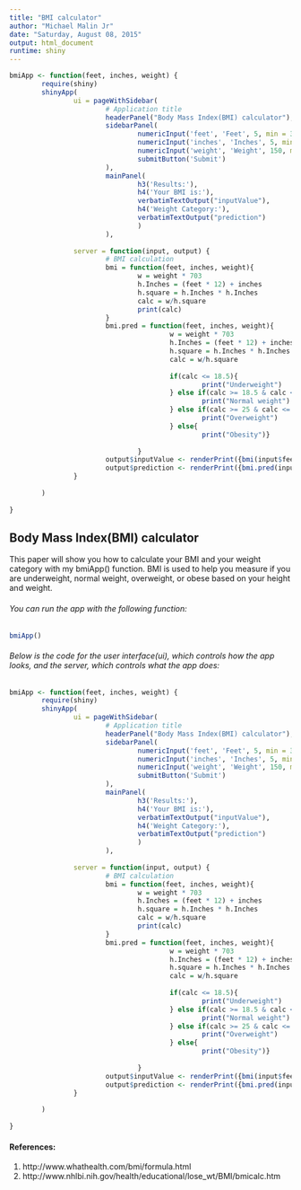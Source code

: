 ```yaml
---
title: "BMI calculator"
author: "Michael Malin Jr"
date: "Saturday, August 08, 2015"
output: html_document
runtime: shiny
---
```


```r
bmiApp <- function(feet, inches, weight) {
        require(shiny)
        shinyApp(
                ui = pageWithSidebar(
                        # Application title
                        headerPanel("Body Mass Index(BMI) calculator"),
                        sidebarPanel(
                                numericInput('feet', 'Feet', 5, min = 3, max = 7, step = 5),
                                numericInput('inches', 'Inches', 5, min = 1, max = 12, step = 5),
                                numericInput('weight', 'Weight', 150, min = 75, max = 300, step = 5),
                                submitButton('Submit')
                        ),
                        mainPanel(
                                h3('Results:'),                                
                                h4('Your BMI is:'),
                                verbatimTextOutput("inputValue"),                                
                                h4('Weight Category:'),
                                verbatimTextOutput("prediction")
                                )
                        ),                 
               
                server = function(input, output) {
                        # BMI calculation
                        bmi = function(feet, inches, weight){
                                w = weight * 703
                                h.Inches = (feet * 12) + inches
                                h.square = h.Inches * h.Inches
                                calc = w/h.square  
                                print(calc)
                        }
                        bmi.pred = function(feet, inches, weight){
                                        w = weight * 703
                                        h.Inches = (feet * 12) + inches
                                        h.square = h.Inches * h.Inches
                                        calc = w/h.square
                                        
                                        if(calc <= 18.5){
                                                print("Underweight")                        
                                        } else if(calc >= 18.5 & calc <= 24.9){
                                                print("Normal weight")                        
                                        } else if(calc >= 25 & calc <= 29.9){
                                                print("Overweight")                        
                                        } else{
                                                print("Obesity")}
                                        
                                }
                        output$inputValue <- renderPrint({bmi(input$feet, input$inches, input$weight)})
                        output$prediction <- renderPrint({bmi.pred(input$feet, input$inches, input$weight)})
                }
                
        )        
        
}
```

## Body Mass Index(BMI) calculator

This paper will show you how to calculate your BMI and your weight category with my bmiApp() function. 
BMI is used to help you measure if you are underweight, normal weight, overweight, or obese
based on your height and weight. 

###### You can run the app with the following function:

```r
bmiApp()
```

###### Below is the code for the user interface(ui), which controls how the app looks, and the server, which controls what the app does: 

```r
bmiApp <- function(feet, inches, weight) {
        require(shiny)
        shinyApp(
                ui = pageWithSidebar(
                        # Application title
                        headerPanel("Body Mass Index(BMI) calculator"),
                        sidebarPanel(
                                numericInput('feet', 'Feet', 5, min = 3, max = 7, step = 5),
                                numericInput('inches', 'Inches', 5, min = 1, max = 12, step = 5),
                                numericInput('weight', 'Weight', 150, min = 75, max = 300, step = 5),
                                submitButton('Submit')
                        ),
                        mainPanel(
                                h3('Results:'),                                
                                h4('Your BMI is:'),
                                verbatimTextOutput("inputValue"),                                
                                h4('Weight Category:'),
                                verbatimTextOutput("prediction")
                                )
                        ),                 
               
                server = function(input, output) {
                        # BMI calculation
                        bmi = function(feet, inches, weight){
                                w = weight * 703
                                h.Inches = (feet * 12) + inches
                                h.square = h.Inches * h.Inches
                                calc = w/h.square  
                                print(calc)
                        }
                        bmi.pred = function(feet, inches, weight){
                                        w = weight * 703
                                        h.Inches = (feet * 12) + inches
                                        h.square = h.Inches * h.Inches
                                        calc = w/h.square
                                        
                                        if(calc <= 18.5){
                                                print("Underweight")                        
                                        } else if(calc >= 18.5 & calc <= 24.9){
                                                print("Normal weight")                        
                                        } else if(calc >= 25 & calc <= 29.9){
                                                print("Overweight")                        
                                        } else{
                                                print("Obesity")}
                                        
                                }
                        output$inputValue <- renderPrint({bmi(input$feet, input$inches, input$weight)})
                        output$prediction <- renderPrint({bmi.pred(input$feet, input$inches, input$weight)})
                }
                
        )        
        
}
```


#### References:

1) http://www.whathealth.com/bmi/formula.html
2) http://www.nhlbi.nih.gov/health/educational/lose_wt/BMI/bmicalc.htm

